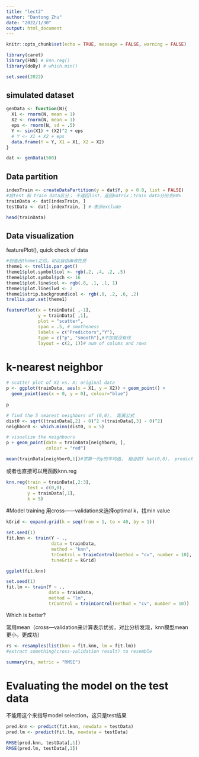 ```yaml
---
title: "lect2"
author: "Dantong Zhu"
date: "2022/1/30"
output: html_document
---
```


```r
knitr::opts_chunk$set(echo = TRUE, message = FALSE, warning = FALSE)
```

```r
library(caret)
library(FNN) # knn.reg()
library(doBy) # which.min()

set.seed(2022)
```

## simulated dataset
```r
genData <- function(N){
  X1 <- rnorm(N, mean = 1)
  X2 <- rnorm(N, mean = 1)
  eps <- rnorm(N, sd = .5)
  Y <- sin(X1) + (X2)^2 + eps
  # Y <- X1 + X2 + eps
  data.frame(Y = Y, X1 = X1, X2 = X2)
}

dat <- genData(500)
```

## Data partition
```r
indexTrain <- createDataPartition(y = dat$Y, p = 0.8, list = FALSE)
#将test 和 train data区分； 不返回list，返回matrix；train data分出去80%
trainData <- dat[indexTrain, ]
testData <- dat[-indexTrain, ] #-表示exclude

head(trainData)
```

## Data visualization

featurePlot(), quick check of data
```r
#创造出theme1之后，可以自由串改性质
theme1 <- trellis.par.get()
theme1$plot.symbol$col <- rgb(.2, .4, .2, .5)
theme1$plot.symbol$pch <- 16
theme1$plot.line$col <- rgb(.8, .1, .1, 1)
theme1$plot.line$lwd <- 2
theme1$strip.background$col <- rgb(.0, .2, .6, .2)
trellis.par.set(theme1)

featurePlot(x = trainData[ ,-1], 
            y = trainData[ ,1], 
            plot = "scatter", 
            span = .5, # smotheness
            labels = c("Predictors","Y"),
            type = c("p", "smooth"),#不加就没有线
            layout = c(2, 1))# num of colums and rows
```

# k-nearest neighbor
```r
# scatter plot of X2 vs. X; original data
p <- ggplot(trainData, aes(x = X1, y = X2)) + geom_point() +
  geom_point(aes(x = 0, y = 0), colour="blue")
 
p 

# find the 5 nearest neighbors of (0,0)， 距离公式
dist0 <- sqrt((trainData[,2] - 0)^2 +(trainData[,3] - 0)^2)
neighbor0 <- which.minn(dist0, n = 5)

# visualize the neighbours
p + geom_point(data = trainData[neighbor0, ], 
               colour = "red")

mean(trainData[neighbor0,1])#求第一列y的平均值， 相当欲f hat(0,0)， predictive
```

或者也直接可以用函数knn.reg
```r
knn.reg(train = trainData[,2:3],
        test = c(0,0),
        y = trainData[,1],
        k = 5)
```

#Model training
用cross——validation来选择optimal k，找min value
```r
kGrid <- expand.grid(k = seq(from = 1, to = 40, by = 1))

set.seed(1)
fit.knn <- train(Y ~ ., 
                 data = trainData,
                 method = "knn",
                 trControl = trainControl(method = "cv", number = 10), # ten-fold cross-validation
                 tuneGrid = kGrid)

ggplot(fit.knn)
```

```r
set.seed(1)
fit.lm <- train(Y ~ ., 
                data = trainData,
                method = "lm",
                trControl = trainControl(method = "cv", number = 10))
```

Which is better?

常用mean（cross—validation来计算表示优劣，对比分析发现，knn模型mean更小，更成功）
```r
rs <- resamples(list(knn = fit.knn, lm = fit.lm))
#extract something(cross-validation result) to resemble

summary(rs, metric = "RMSE")
```

# Evaluating the model on the test data
不能用这个来指导model selection，这只是test结果
```r
pred.knn <- predict(fit.knn, newdata = testData)
pred.lm <- predict(fit.lm, newdata = testData)

RMSE(pred.knn, testData[,1])
RMSE(pred.lm, testData[,1])
```